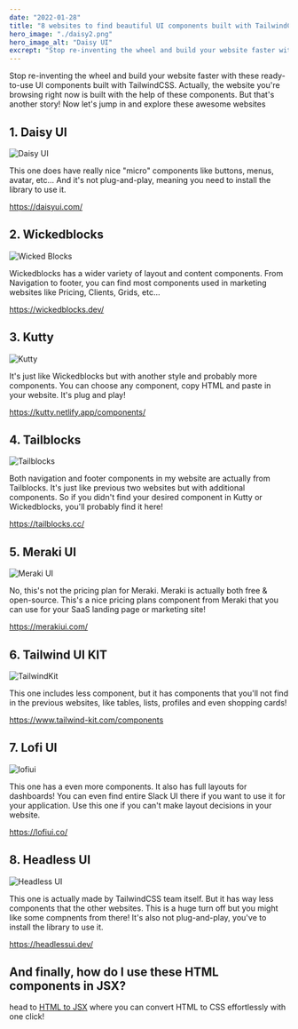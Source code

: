 ```yaml
---
date: "2022-01-28"
title: "8 websites to find beautiful UI components built with TailwindCSS"
hero_image: "./daisy2.png"
hero_image_alt: "Daisy UI"
excrept: "Stop re-inventing the wheel and build your website faster with these ready-to-use UI components built with TailwindCSS."
---
```


Stop re-inventing the wheel and build your website faster with these ready-to-use UI components built with TailwindCSS. Actually, the website you're browsing right now is built with the help of these components. But that's another story! Now let's jump in and explore these awesome websites

## 1. Daisy UI

![Daisy UI](./daisy2.png)

This one does have really nice "micro" components like buttons, menus, avatar, etc... And it's not plug-and-play, meaning you need to install the library to use it.

<a href="https://daisyui.com/" target="_blank">
  https://daisyui.com/
</a>

## 2. Wickedblocks

![Wicked Blocks](./wicked.png)

Wickedblocks has a wider variety of layout and content components. From Navigation to footer, you can find most components used in marketing websites like Pricing, Clients, Grids, etc...

<a href="https://wickedblocks.dev/" target="_blank">
  https://wickedblocks.dev/
</a>

## 3. Kutty

![Kutty](./kutty.png)

It's just like Wickedblocks but with another style and probably more components. You can choose any component, copy HTML and paste in your website. It's plug and play!

<a href="https://kutty.netlify.app/components/" target="_blank">
  https://kutty.netlify.app/components/
</a>

## 4. Tailblocks

![Tailblocks](./tailblocks.png)

Both navigation and footer components in my website are actually from Tailblocks. It's just like previous two websites but with additional components. So if you didn't find your desired component in Kutty or Wickedblocks, you'll probably find it here!

<a href="https://tailblocks.cc/" target="_blank">
  https://tailblocks.cc/
</a>

## 5. Meraki UI

![Meraki UI](./meraki.png)

No, this's not the pricing plan for Meraki. Meraki is actually both free & open-source. This's a nice pricing plans component from Meraki that you can use for your SaaS landing page or marketing site!

<a href="https://merakiui.com/" target="_blank">
  https://merakiui.com/
</a>

## 6. Tailwind UI KIT

![TailwindKit](./tailwindkit.png)

This one includes less component, but it has components that you'll not find in the previous websites, like tables, lists, profiles and even shopping cards!

<a href="https://www.tailwind-kit.com/components" target="_blank">
  https://www.tailwind-kit.com/components
</a>

## 7. Lofi UI

![lofiui](./lofi.png)

This one has a even more components. It also has full layouts for dashboards! You can even find entire Slack UI there if you want to use it for your application. Use this one if you can't make layout decisions in your website.

<a href="https://lofiui.co/" target="_blank">
  https://lofiui.co/
</a>

## 8. Headless UI

![Headless UI](./headless.png)

This one is actually made by TailwindCSS team itself. But it has way less components that the other websites. This is a huge turn off but you might like some compnents from there! It's also not plug-and-play, you've to install the library to use it.

<a href="https://headlessui.dev/" target="_blank">
  https://headlessui.dev/
</a>

## And finally, how do I use these HTML components in JSX?

head to [HTML to JSX](https://magic.reactjs.net/htmltojsx.htm) where you can convert HTML to CSS effortlessly with one click!
